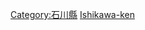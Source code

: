 {{日本行政區劃分類導航|建築物}}
{{Commonscat|Buildings in Ishikawa prefecture}}

[[Category:石川縣|Category:石川縣]]
[[Category:日本各都道府縣建築物|Ishikawa-ken]]